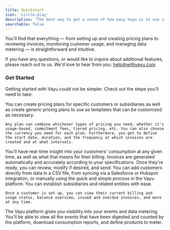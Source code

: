 ```yaml
---
title: Quickstart
icon: 'circle-play'
description: "The best way to get a sense of how easy Vayu is to use is to explore the platform's user guide. "
searchable: false
---
```

You'll find that everything — from setting up and creating pricing plans to reviewing invoices, monitoring customer usage, and managing data metering — is straightforward and intuitive.

If you have any questions, or would like to inquire about additional features, please reach out to us. We'd love to hear from you: help@withvayu.com

### Get Started 

Getting started with Vayu could not be simpler. 
Check out the steps you'll need to take: 

<Steps>
  <Step title="Create a Pricing Plan">
    You can create pricing plans for specific customers or subsidiaries as well as create generic pricing plans to use as templates that can be customized as necessary. 
    
    Any plan can combine whichever types of pricing you need, whether it's usage-based, commitment fees, tiered pricing, etc. You can also choose the currency you need for each plan. Furthermore, you get to define the start date, duration, and the frequency at which invoices are created and at what intervals.
  </Step>

  <Step title="Explore Invoices">
    You'll have real-time insight into your customers' consumption at any given time, as well as what that means for their billing. Invoices are generated automatically and accurately according to your specifications. Once they're ready, you can review, modify if desired, and send.
  </Step>
  <Step title="Review Customers">
    You can add customers directly from data in a CSV file, from syncing via a Salesforce or Hubspot integration, or manually using the quick and simple process in the Vayu platform. You can establish subsidiaries and related entities with ease. 

    Once a customer is set up, you can view their current billing and usage status, balance overview, issued and overdue invoices, and more at any time. 
  </Step>
  
  <Step title="Data Metering">
    The Vayu platform gives you visibility into your events and data metering. 
    You'll be able to view all the events that have been digested and counted by the platform, download consumption reports, and define products to meter. 
  </Step>
  
</Steps>
